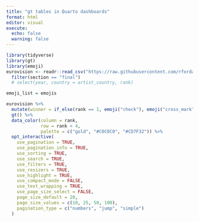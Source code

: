 ```yaml
---
title: "gt tables in Quarto dashboards"
format: html
editor: visual
execute:
  echo: false
  warning: false
---
```


```r
library(tidyverse)
library(gt)
library(emoji)
eurovision <- readr::read_csv("https://raw.githubusercontent.com/rfordatascience/tidytuesday/master/data/2022/2022-05-17/eurovision.csv") %>% 
  filter(section == "final") 
  # select(year, country = artist_country, rank)
```

```r
emoji_list = emojis

eurovision %>% 
  mutate(winner = if_else(rank == 1, emoji("check"), emoji("cross_mark"))) %>% 
  gt() %>%
  data_color(column = rank,
             row = rank < 4,
             palette = c("gold", "#C0C0C0", "#CD7F32")) %>% 
  opt_interactive(
    use_pagination = TRUE,
    use_pagination_info = TRUE,
    use_sorting = TRUE,
    use_search = TRUE,
    use_filters = TRUE,
    use_resizers = TRUE,
    use_highlight = TRUE,
    use_compact_mode = FALSE,
    use_text_wrapping = TRUE,
    use_page_size_select = FALSE,
    page_size_default = 20,
    page_size_values = c(10, 25, 50, 100),
    pagination_type = c("numbers", "jump", "simple")
  )
```
